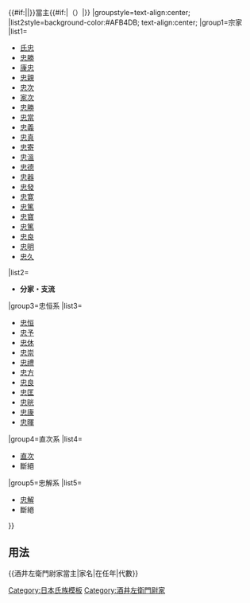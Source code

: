 {{Navbox
|bodyclass=hlist

|name=酒井左衛門尉家當主
|title=[[file:Japanese Crest Katabami.svg|20px|片喰紋]]{{#if:{{{1|}}}|{{{1|}}}|[[酒井氏|酒井左衛門尉家]]}}{{#if:{{{3|}}}|{{{3|}}}|}}當主{{#if:{{{2|}}}|（{{{2|}}}）|}}
|groupstyle=text-align:center;
|list2style=background-color:#AFB4DB; text-align:center;
|group1=宗家
|list1=
*[[酒井氏忠|氏忠]]
*[[酒井忠勝 (左衛門尉系第2世)|忠勝]]
*[[酒井康忠|康忠]]
*[[酒井忠親|忠親]]
*[[酒井忠次|忠次]]
*[[酒井家次|家次]]
*[[酒井忠勝 (出羽國庄内藩主)|忠勝]]
*[[酒井忠當|忠當]]
*[[酒井忠義 (出羽國庄内藩主)|忠義]]
*[[酒井忠真|忠真]]
*[[酒井忠寄|忠寄]]
*[[酒井忠溫 (庄内藩主)|忠溫]]
*[[酒井忠德|忠德]]
*[[酒井忠器|忠器]]
*[[酒井忠發|忠發]]
*[[酒井忠寛 (庄内藩主)|忠寛]]
*[[酒井忠篤 (庄内藩主)|忠篤]]
*[[酒井忠寶 (庄内藩主)|忠寶]]
*[[酒井忠篤 (庄内藩主)|忠篤]]
*[[酒井忠良 (伯爵)|忠良]]
*[[酒井忠明|忠明]]
*[[酒井忠久|忠久]]

|list2=
*'''分家・支流'''
|group3=忠恒系
|list3=
*[[酒井忠恒 (出羽松山藩主)|忠恒]]
*[[酒井忠予|忠予]]
*[[酒井忠休|忠休]]
*[[酒井忠崇|忠崇]]
*[[酒井忠禮|忠禮]]
*[[酒井忠方|忠方]]
*[[酒井忠良 (出羽松山藩主)|忠良]]
*[[酒井忠匡|忠匡]]
*[[酒井忠晄|忠晄]]
*[[酒井忠康 (子爵)|忠康]]
*[[酒井忠暉|忠暉]]

|group4=直次系
|list4=
*[[酒井直次|直次]]
*斷絕
|group5=忠解系
|list5=
*[[酒井忠解|忠解]]
*斷絕
}}<noinclude>
==用法==
<nowiki>{{酒井左衛門尉家當主|家名|在任年|代數}}</nowiki>
[[Category:日本氏族模板]]
[[Category:酒井左衛門尉家]]
</noinclude>